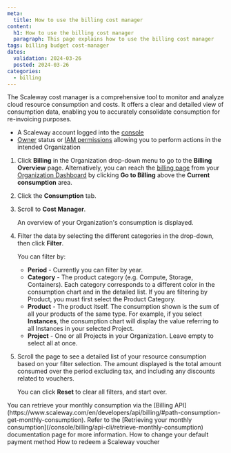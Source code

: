 ```yaml
---
meta:
  title: How to use the billing cost manager
content:
  h1: How to use the billing cost manager
  paragraph: This page explains how to use the billing cost manager
tags: billing budget cost-manager
dates:
  validation: 2024-03-26
  posted: 2024-03-26
categories:
  - billing
---
```


The Scaleway cost manager is a comprehensive tool to monitor and analyze cloud resource consumption and costs. It offers a clear and detailed view of consumption data, enabling you to accurately consolidate consumption for re-invoicing purposes.

<Macro id="requirements" />

- A Scaleway account logged into the [console](https://console.scaleway.com)
- [Owner](/identity-and-access-management/iam/concepts/#owner) status or [IAM permissions](/identity-and-access-management/iam/concepts/#permission) allowing you to perform actions in the intended Organization


1. Click **Billing** in the Organization drop-down menu to go to the **Billing Overview** page.
    <Message type="tip">
      Alternatively, you can reach the [billing page](https://console.scaleway.com/billing/overview) from your [Organization Dashboard](https://console.scaleway.com/organization) by clicking **Go to Billing** above the **Current consumption** area.
    </Message>
2. Click the **Consumption** tab.
3. Scroll to **Cost Manager**.

    An overview of your Organization's consumption is displayed.

4. Filter the data by selecting the different categories in the drop-down, then click **Filter**.

    You can filter by:
      - **Period** - Currently you can filter by year.
      - **Category** - The product category (e.g. Compute, Storage, Containers). Each category corresponds to a different color in the consumption chart and in the detailed list.
          <Message type="note">
            If you are filtering by Product, you must first select the Product Category.
          </Message>
      - **Product** - The product itself. The consumption shown is the sum of all your products of the same type. For example, if you select **Instances**, the consumption chart will display the value referring to all Instances in your selected Project.
      - **Project** - One or all Projects in your Organization. Leave empty to select all at once.

      <Lightbox src="/assets/scaleway-billing-consumption-chart.webp" alt="picture of a chart showing the 2023 consumption of products in the 'managed databases' category in the Scaleway console."/>

5. Scroll the page to see a detailed list of your resource consumption based on your filter selection.
      <Message type="important">
        The amount displayed is the total amount consumed over the period excluding tax, and including any discounts related to vouchers.
      </Message>

      <Lightbox src="/assets/scaleway-billing-consumption-list.webp" alt="picture of a list detailing 2023 consumption of products in the 'managed databases' category in the Scaleway console. The list includes the category, product, project, and cost in euros"/>

      You can click **Reset** to clear all filters, and start over.

<Message type="note">
  You can retrieve your monthly consumption via the [Billing API](https://www.scaleway.com/en/developers/api/billing/#path-consumption-get-monthly-consumption). Refer to the [Retrieving your monthly consumption](/console/billing/api-cli/retrieve-monthly-consumption) documentation page for more information.
</Message>

<Navigation title="See also">
  <PreviousButton to="/console/billing/how-to/change-payment-method">How to change your default payment method</PreviousButton>
  <NextButton to="/console/billing/how-to/redeem-voucher-code">How to redeem a Scaleway voucher</NextButton>
</Navigation>